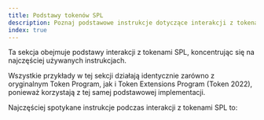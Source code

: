 ```yaml
---
title: Podstawy tokenów SPL
description: Poznaj podstawowe instrukcje dotyczące interakcji z tokenami SPL.
index: true
---
```


Ta sekcja obejmuje podstawy interakcji z tokenami SPL, koncentrując się na
najczęściej używanych instrukcjach.

Wszystkie przykłady w tej sekcji działają identycznie zarówno z oryginalnym
Token Program, jak i Token Extensions Program (Token 2022), ponieważ korzystają
z tej samej podstawowej implementacji.

Najczęściej spotykane instrukcje podczas interakcji z tokenami SPL to:
